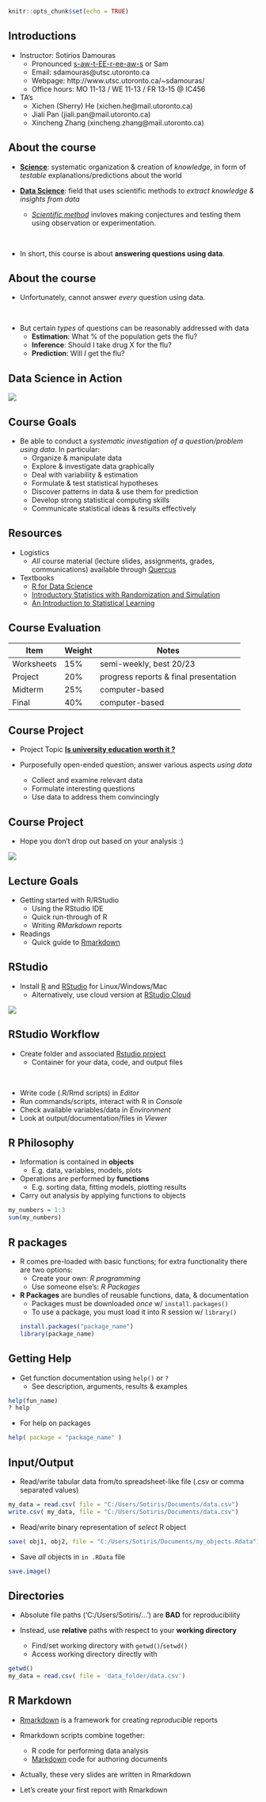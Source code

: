 ```r
knitr::opts_chunk$set(echo = TRUE)
```


## Introductions

- Instructor: Sotirios Damouras
     - Pronounced [s-aw-t-EE-r-ee-aw-s](https://www.youtube.com/watch?v=rV5hLFZxPls) or Sam
     + Email: sdamouras@utsc.utoronto.ca
     + Webpage: http://www.utsc.utoronto.ca/~sdamouras/
     + Office hours: MO 11-13 / WE 11-13 / FR 13-15 @ IC456
     
- TA's
     + Xichen (Sherry) He (xichen.he@mail.utoronto.ca)
     + Jiali Pan (jiali.pan@mail.utoronto.ca)
     + Xincheng Zhang (xincheng.zhang@mail.utoronto.ca)

## About the course

- [**Science**](https://en.wikipedia.org/wiki/Science): systematic organization & creation of *knowledge*, in form of *testable* explanations/predictions about the world

- [**Data Science**](https://en.wikipedia.org/wiki/Data_science): field that uses scientific methods to *extract knowledge & insights from data* 
     + [*Scientific method*](https://en.wikipedia.org/wiki/Scientific_method) invloves  making conjectures and testing them using observation or experimentation.

<br>

- In short, this course is about **answering questions using data**.


## About the course

- Unfortunately, cannot answer *every* question using data.

<br>

- But certain *types* of questions can be reasonably addressed with data
    + **Estimation**: What % of the population gets the flu?
    + **Inference**: Should I take drug X for the flu?
    + **Prediction**: Will *I* get the flu?
    
## Data Science in Action

![](img/DSexamples.PNG)
    
## Course Goals

- Be able to conduct a *systematic investigation of a question/problem using data*. In particular:
    + Organize  & manipulate data 
    + Explore & investigate data graphically
    + Deal with variability & estimation
    + Formulate & test statistical hypotheses
    + Discover patterns in data & use them for prediction
    + Develop strong statistical computing skills 
    + Communicate statistical ideas & results effectively


## Resources 

- Logistics
    + *All* course material (lecture slides, assignments, grades, communications) available through [Quercus](https://q.utoronto.ca/)
    
- Textbooks
    + [R for Data Science](http://r4ds.had.co.nz) 
    + [Introductory Statistics with Randomization and Simulation](https://www.openintro.org/download.php?file=isrs1_tablet&referrer=/stat/textbook.php)
    + [An Introduction to Statistical Learning](http://www-bcf.usc.edu/~gareth/ISL/)


## Course Evaluation

| Item | Weight | Notes |
|------|--------|-------|
| Worksheets | 15% | semi-weekly, best 20/23 |
| Project    | 20% | progress reports & final presentation |
| Midterm | 25% | computer-based |
|Final | 40% | computer-based |


## Course Project 

- Project Topic [**Is university education worth it ?** ](https://www.theglobeandmail.com/report-on-business/is-the-university-experience-worth-the-cost/article31703109/)


- Purposefully open-ended question; answer various aspects *using data*
     + Collect and examine relevant data
     + Formulate interesting questions 
     + Use data to address them convincingly 


## Course Project

- Hope you don't drop out based on your analysis :) 

![](img/return_on_degree.png)


## Lecture Goals

- Getting started with R/RStudio
    + Using the RStudio IDE
    + Quick run-through of R
    + Writing *RMarkdown* reports 
    
- Readings
    + Quick guide to [Rmarkdown](https://bookdown.org/yihui/rmarkdown/basics.html#basics)
    

## RStudio 

- Install [R](https://cran.r-project.org/) and [RStudio](https://www.rstudio.com/) for Linux/Windows/Mac
    + Alternatively, use cloud version at [RStudio Cloud](https://rstudio.cloud/)

![](img/Rstudio_screen.png)

## RStudio Workflow 

- Create folder and associated [Rstudio project](https://support.rstudio.com/hc/en-us/articles/200526207-Using-Projects)
    + Container for your data, code, and output files

<br>

- Write code (.R/Rmd scripts) in *Editor*
- Run commands/scripts, interact with R in *Console*
- Check available variables/data in *Environment*
- Look at output/documentation/files in *Viewer*

## R Philosophy 

- Information is contained in **objects**
    + E.g. data, variables, models, plots

- Operations are performed by **functions**
    + E.g. sorting data, fitting models, plotting results
    
- Carry out analysis by applying functions to objects

```r
my_numbers = 1:3
sum(my_numbers)
```

## R packages

- R comes pre-loaded with basic functions; for extra functionality there are two options: 
    + Create your own: *R programming*
    + Use someone else's: *R Packages*

- **R Packages** are bundles of reusable functions, data, & documentation
    + Packages must be downloaded *once* w/ `install.packages()`
    + To use a package, you must load it into R session w/ `library()`
```r
install.packages("package_name")
library(package_name)
```

## Getting Help

- Get function documentation using `help()` or `?`
    + See description, arguments, results & examples

```r
help(fun_name)  
? help 
```
   
- For help on packages 
```r
help( package = "package_name" )
```

## Input/Output

- Read/write tabular data from/to spreadsheet-like file (.csv or comma separated values)
```r
my_data = read.csv( file = "C:/Users/Sotiris/Documents/data.csv")
write.csv( my_data, file = "C:/Users/Sotiris/Documents/data.csv")
```
- Read/write binary representation of *select* R object 
```r
save( obj1, obj2, file = "C:/Users/Sotiris/Documents/my_objects.Rdata")
```
- Save *all* objects in `in .RData` file  
```r
save.image()
```


## Directories

- Absolute file paths ('C:/Users/Sotiris/...') are **BAD** for reproducibility

- Instead, use **relative** paths with respect to your **working directory**
    + Find/set working directory with `getwd()`/`setwd()` 
    + Access working directory directly with
    
```r
getwd()
my_data = read.csv( file = 'data_folder/data.csv')
```

## R Markdown

- [Rmarkdown](https://rmarkdown.rstudio.com/) is a framework for creating *reproducible* reports

- Rmarkdown scripts combine together:
    + R code for performing data analysis
    + [Markdown](https://en.wikipedia.org/wiki/Markdown) code for authoring documents

- Actually, these very slides are written in Rmarkdown

- Let's create your first report with Rmarkdown


